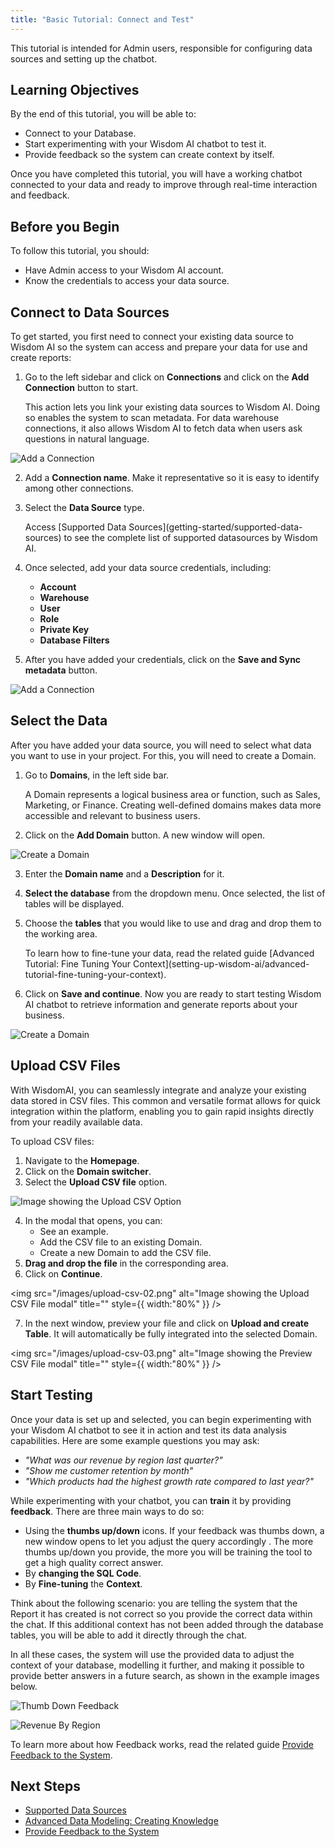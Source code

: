 ```yaml
---
title: "Basic Tutorial: Connect and Test"
---
```


This tutorial is intended for Admin users, responsible for configuring data sources and setting up the chatbot.

## Learning Objectives

By the end of this tutorial, you will be able to:

- Connect to your Database.
- Start experimenting with your Wisdom AI chatbot to test it.
- Provide feedback so the system can create context by itself.

Once you have completed this tutorial, you will have a working chatbot connected to your data and ready to improve through real-time interaction and feedback.

## Before you Begin

To follow this tutorial, you should:

- Have Admin access to your Wisdom AI account.
- Know the credentials to access your data source.

## Connect to Data Sources

To get started, you first need to connect your existing data source to Wisdom AI so the system can access and prepare your data for use and create reports:

1. Go to the left sidebar and click on **Connections** and click on the **Add Connection** button to start.

   <Note>
     This action lets you link your existing data sources to Wisdom AI. Doing so enables the system to scan metadata. For data warehouse connections, it also allows Wisdom AI to fetch data when users ask questions in natural language.
   </Note>

![Add a Connection](/images/add-connection.png)

2. Add a **Connection name**. Make it representative so it is easy to identify among other connections.
3. Select the **Data Source** type.

   <Info>
     Access [Supported Data Sources](getting-started/supported-data-sources) to see the complete list of supported datasources by Wisdom AI.
   </Info>
4. Once selected, add your data source credentials, including:
   - **Account**
   - **Warehouse**
   - **User**
   - **Role**
   - **Private Key**
   - **Database Filters**
5. After you have added your credentials, click on the **Save and Sync metadata** button.

![Add a Connection](/images/add-connection-2-5.png)

## Select the Data

After you have added your data source, you will need to select what data you want to use in your project. For this, you will need to create a Domain.

1. Go to **Domains**, in the left side bar.

   <Note>
     A Domain represents a logical business area or function, such as Sales, Marketing, or Finance. Creating well-defined domains makes data more accessible and relevant to business users.
   </Note>
2. Click on the **Add Domain** button. A new window will open.

![Create a Domain](/images/create-domain.png)

3. Enter the **Domain name** and a **Description** for it.
4. **Select the database** from the dropdown menu. Once selected, the list of tables will be displayed.
5. Choose the **tables** that you would like to use and drag and drop them to the working area.

   <Note>
     To learn how to fine-tune your data, read the related guide [Advanced Tutorial: Fine Tuning Your Context](setting-up-wisdom-ai/advanced-tutorial-fine-tuning-your-context).
   </Note>
6. Click on **Save and continue**. Now you are ready to start testing Wisdom AI chatbot to retrieve information and generate reports about your business.

![Create a Domain](/images/create-domain6.png)

## Upload CSV Files

With WisdomAI, you can seamlessly integrate and analyze your existing data stored in CSV files. This common and versatile format allows for quick integration within the platform, enabling you to gain rapid insights directly from your readily available data.

To upload CSV files:

1. Navigate to the **Homepage**.
2. Click on the **Domain switcher**.
3. Select the **Upload CSV file** option.

![Image showing the Upload CSV Option](/images/upload-csv-01.png)

4. In the modal that opens, you can:
   - See an example.
   - Add the CSV file to an existing Domain.
   - Create a new Domain to add the CSV file.
5. **Drag and drop the file** in the corresponding area.
6. Click on **Continue**.

<img
  src="/images/upload-csv-02.png"
  alt="Image showing the Upload CSV File modal"
  title=""
  style={{ width:"80%" }}
/>

7. In the next window, preview your file and click on **Upload and create Table**. It will automatically be fully integrated into the selected Domain.

<img
  src="/images/upload-csv-03.png"
  alt="Image showing the Preview CSV File modal"
  title=""
  style={{ width:"80%" }}
/>

## Start Testing

Once your data is set up and selected, you can begin experimenting with your Wisdom AI chatbot to see it in action and test its data analysis capabilities. Here are some example questions you may ask:

- _"What was our revenue by region last quarter?"_
- _"Show me customer retention by month"_
- _"Which products had the highest growth rate compared to last year?"_

While experimenting with your chatbot, you can **train** it by providing **feedback**. There are three main ways to do so:

- Using the **thumbs up/down** icons. If your feedback was thumbs down, a new window opens to let you adjust the query accordingly . The more thumbs up/down you provide, the more you will be training the tool to get a high quality correct answer.
- By **changing the SQL Code**.
- By **Fine-tuning** the **Context**.

<Info>
  Think about the following scenario: you are telling the system that the Report it has created is not correct so you provide the correct data within the chat. If this additional context has not been added through the database tables, you will be able to add it directly through the chat.
</Info>

In all these cases, the system will use the provided data to adjust the context of your database, modelling it further, and making it possible to provide better answers in a future search, as shown in the example images below.

![Thumb Down Feedback](/images/thumb-downv2.png)

![Revenue By Region](/images/revenue-by-region.png)

To learn more about how Feedback works, read the related guide [Provide Feedback to the System](/setting-up-wisdom-ai/feedback-mechanisms/provide-feedback-to-the-system).

## Next Steps

- [Supported Data Sources](/getting-started/connect-data-sources/supported-data-sources)
- [Advanced Data Modeling: Creating Knowledge](/setting-up-wisdom-ai/advanced-data-modeling-creating-knowledge)
- [Provide Feedback to the System](/setting-up-wisdom-ai/feedback-mechanisms/provide-feedback-to-the-system)